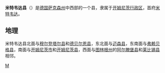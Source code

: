 {{德国县级行政单位
| 县徽图 = Image:Wappen Landkreis Mittweida.png
| 在德国内的位置图 = Image:Lage des Landkreises Mittweida in Deutschland.png
| 所属联邦州 = 萨克森州
| 所属行政区 = 开姆尼茨行政区
| 首府 = 米特韦达
| 面积 = 773.20
| 人口 = 129,586
| 统计时间 = 2006年12月31日
| 人口密度 = 168
| 汽车牌号 = MW
| 下设城镇 = 8个市、16个镇
| 政府地址 = Am Landratsamt 3<br />09648 Mittweida
| 政府网站 = www.landkreis-mittweida.de
| 在州内的位置图 = Image:Saxony mw.png
|}}

'''米特韦达县'''（{{lang-de|Landkreis Mittweida}}）是[[德国|德国]][[萨克森州|萨克森州]]中西部的一个县，隶属于[[开姆尼茨行政区|开姆尼茨行政区]]，首府[[米特韦达|米特韦达]]。

== 地理 ==
米特韦达县北面与[[穆尔登塔尔县|穆尔登塔尔县]]和[[德贝尔恩县|德贝尔恩县]]，东北面与[[迈森县|迈森县]]，东南面与[[弗赖贝格县|弗赖贝格县]]，南面与[[开姆尼茨|开姆尼茨市]]和[[开姆尼茨县|开姆尼茨县]]，西面与[[图林根州|图林根州]]的[[阿尔滕堡县|阿尔滕堡县]]和[[莱比锡县|莱比锡县]]相邻。

{{萨克森州行政区划}}
{{Authority control}}

[[Category:萨克森州|M]]